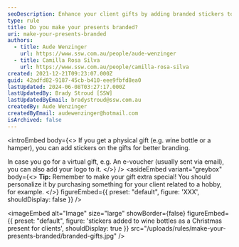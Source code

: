 ```yaml
---
seoDescription: Enhance your client gifts by adding branded stickers to physical presents or incorporating your logo into virtual e-vouchers for a personalized touch.
type: rule
title: Do you make your presents branded?
uri: make-your-presents-branded
authors:
  - title: Aude Wenzinger
    url: https://www.ssw.com.au/people/aude-wenzinger
  - title: Camilla Rosa Silva
    url: https://www.ssw.com.au/people/camilla-rosa-silva
created: 2021-12-21T09:23:07.000Z
guid: 42adfd82-9187-45cb-b410-eee9fbfd8ea0
lastUpdated: 2024-06-08T03:27:17.000Z
lastUpdatedBy: Brady Stroud [SSW]
lastUpdatedByEmail: bradystroud@ssw.com.au
createdBy: Aude Wenzinger
createdByEmail: audewenzinger@hotmail.com
isArchived: false
---
```


<introEmbed
  body={<>
If you get a physical gift (e.g. wine bottle or a hamper), you can add stickers on the gifts for better branding.

In case you go for a virtual gift, e.g. An e-voucher (usually sent via email), you can also add your logo to it.
  </>}
/>
<asideEmbed
  variant="greybox"
  body={<>
    **Tip:** Remember to make your gift extra special! You should personalize it by purchasing something for your client related to a hobby, for example.
  </>}
  figureEmbed={{
    preset: "default",
    figure: 'XXX',
    shouldDisplay: false
  }}
/>


<imageEmbed
  alt="Image"
  size="large"
  showBorder={false}
  figureEmbed={{
    preset: "default",
    figure: 'stickers added to wine bottles as a Christmas present for clients',
    shouldDisplay: true
  }}
  src="/uploads/rules/make-your-presents-branded/branded-gifts.jpg"
/>
